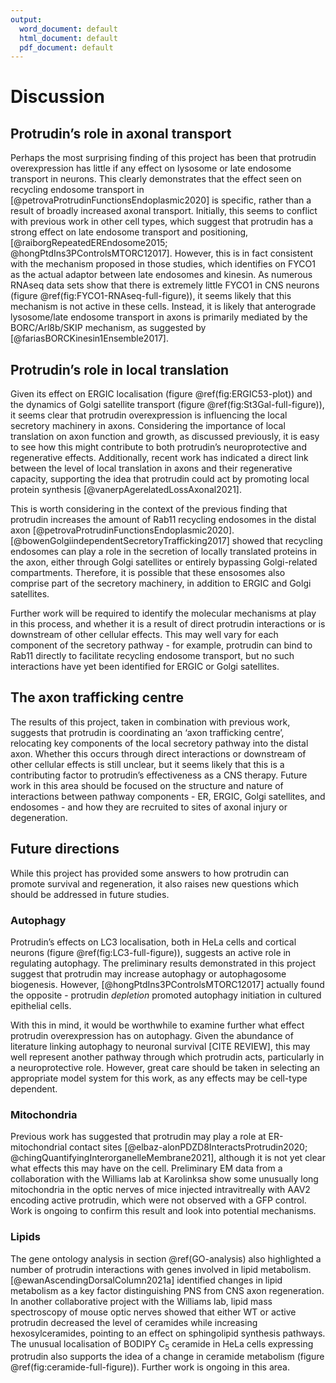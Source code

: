 ```yaml
---
output:
  word_document: default
  html_document: default
  pdf_document: default
---
```



# Discussion {.unnumbered #DISCUSSION}
```{=latex}
\markboth{DISCUSSION}{}
\setcounter{chapter}{4}
\setcounter{section}{0}
```


## Protrudin's role in axonal transport

Perhaps the most surprising finding of this project has been that protrudin overexpression has little if any effect on lysosome or late endosome transport in neurons.  This clearly demonstrates that the effect seen on recycling endosome transport in [@petrovaProtrudinFunctionsEndoplasmic2020] is specific, rather than a result of broadly increased axonal transport.  Initially, this seems to conflict with previous work in other cell types, which suggest that protrudin has a strong effect on late endosome transport and positioning, [@raiborgRepeatedEREndosome2015; @hongPtdIns3PControlsMTORC12017].  However, this is in fact consistent with the mechanism proposed in those studies,  which identifies on FYCO1 as the actual adaptor between late endosomes and kinesin.  As numerous RNAseq data sets show that there is extremely little FYCO1 in CNS neurons (figure \@ref(fig:FYCO1-RNAseq-full-figure)), it seems likely that this mechanism is not active in these cells.  Instead, it is likely that anterograde lysosome/late endosome transport in axons is primarily mediated by the BORC/Arl8b/SKIP mechanism, as suggested by [@fariasBORCKinesin1Ensemble2017].




## Protrudin's role in local translation

Given its effect on ERGIC localisation (figure \@ref(fig:ERGIC53-plot)) and the dynamics of Golgi satellite transport (figure \@ref(fig:St3Gal-full-figure)), it seems clear that protrudin overexpression is influencing the local secretory machinery in axons.  Considering the importance of local translation on axon function and growth, as discussed previously, it is easy to see how this might contribute to both protrudin's neuroprotective and regenerative effects.  Additionally, recent work has indicated a direct link between the level of local translation in axons and their regenerative capacity, supporting the idea that protrudin could act by promoting local protein synthesis [@vanerpAgerelatedLossAxonal2021].

This is worth considering in the context of the previous finding that protrudin increases the amount of Rab11 recycling endosomes in the distal axon [@petrovaProtrudinFunctionsEndoplasmic2020].  [@bowenGolgiindependentSecretoryTrafficking2017] showed that recycling endosomes can play a role in the secretion of locally translated proteins in the axon, either through Golgi satellites or entirely bypassing Golgi-related compartments.  Therefore, it is possible that these ensosomes also comprise part of the secretory machinery, in addition to ERGIC and Golgi satellites. 

Further work will be required to identify the molecular mechanisms at play in this process, and whether it is a result of direct protrudin interactions or is downstream of other cellular effects.  This may well vary for each component of the secretory pathway - for example, protrudin can bind to Rab11 directly to facilitate recycling endosome transport, but no such interactions have yet been identified for ERGIC or Golgi satellites.


## The axon trafficking centre

The results of this project, taken in combination with previous work, suggests that protrudin is coordinating an 'axon trafficking centre', relocating key components of the local secretory pathway into the distal axon.  Whether this occurs through direct interactions or downstream of other cellular effects is still unclear, but it seems likely that this is a contributing factor to protrudin's effectiveness as a CNS therapy.  Future work in this area should be focused on the structure and nature of interactions between pathway components - ER, ERGIC, Golgi satellites, and endosomes - and how they are recruited to sites of axonal injury or degeneration.  





## Future directions

While this project has provided some answers to how protrudin can promote survival and regeneration, it also raises new questions which should be addressed in future studies.    

### Autophagy

Protrudin's effects on LC3 localisation, both in HeLa cells and cortical neurons (figure \@ref(fig:LC3-full-figure)), suggests an active role in regulating autophagy.  The preliminary results demonstrated in this project suggest that protrudin may increase autophagy or autophagosome biogenesis.  However, [@hongPtdIns3PControlsMTORC12017] actually found the opposite - protrudin *depletion* promoted autophagy initiation in cultured epithelial cells.  

With this in mind, it would be worthwhile to examine further what effect protrudin overexpression has on autophagy.  Given the abundance of literature linking autophagy to neuronal survival [CITE REVIEW], this may well represent another pathway through which protrudin acts, particularly in a neuroprotective role.  However, great care should be taken in selecting an appropriate model system for this work, as any effects may be cell-type dependent.


### Mitochondria

Previous work has suggested that protrudin may play a role at ER-mitochondrial contact sites [@elbaz-alonPDZD8InteractsProtrudin2020; @chingQuantifyingInterorganelleMembrane2021], although it is not yet clear what effects this may have on the cell.  Preliminary EM data from a collaboration with the Williams lab at Karolinksa show some unusually long mitochondria in the optic nerves of mice injected intravitreally with AAV2 encoding active protrudin, which were not observed with a GFP control.  Work is ongoing to confirm this result and look into potential mechanisms.


### Lipids

The gene ontology analysis in section \@ref(GO-analysis) also highlighted a number of protrudin interactions with genes involved in lipid metabolism.  [@ewanAscendingDorsalColumn2021a] identified changes in lipid metabolism as a key factor distinguishing PNS from CNS axon regeneration.  In another collaborative project with the Williams lab, lipid mass spectroscopy of mouse optic nerves showed that either WT or active protrudin decreased the level of ceramides while increasing hexosylceramides, pointing to an effect on sphingolipid synthesis pathways.  The unusual localisation of BODIPY C~5~ ceramide in HeLa cells expressing protrudin also supports the idea of a change in ceramide metabolism (figure \@ref(fig:ceramide-full-figure)).  Further work is ongoing in this area.
